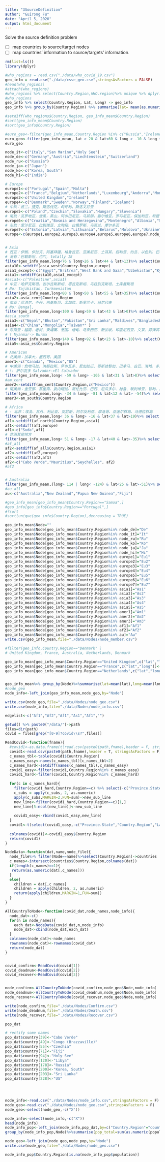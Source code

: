 ```yaml
---
title: "3SourceDefinition"
author: "Guirong Fu"
date: "April 5, 2020"
output: html_document
---
```


Solve the source definition problem

- [ ] map countries to source/target nodes
- [ ] map countries' information to source/targets' information.

```r
rm(list=ls())
library(dplyr)
```


```r
#who_regions = read.csv("./data/who_covid_19.csv")
geo_info = read.csv("./data/csse_geo.csv",stringsAsFactors = FALSE)
#head(who_regions)
#attach(who_regions)
#who_regions %>% select(Country.Region,WHO.region)%>% unique %>% dplyr::filter(WHO.region!="")->who_regions
#who_regions
geo_info %>% select(Country.Region, Lat, Long) -> geo_info
geo_info %>% group_by(Country.Region) %>% summarise(lat= mean(as.numeric(Lat)),long = mean(as.numeric(Long)))->geo_info_mean

#setdiff(who_regions$Country.Region, geo_info_mean$Country.Region)
#sort(geo_info_mean$Country.Region)
#sort(geo_info$Country.Region)

#euro_geo<-filter(geo_info_mean,Country.Region %in% c("Russia","Ireland","Spain","Poland"))
euro_geo<-filter(geo_info_mean, lat > 20 & lat<60 & long > -10 & long < 90)
euro_geo
```

```r
node_it<-c("Italy","San Marino","Holy See")
node_de<-c("Germany","Austria","Liechtenstein","Switzerland")
node_ru<-c("Russia")
node_ja<-c("Japan")
node_ko<-c("Korea, South")
node_hi<-c("India")
```


```r

# Europe 
europe1<-c("Portugal","Spain","Malta")
europe2<-c("France","Belgium","Netherlands","Luxembourg","Andorra","Monaco")
europe3<-c("United Kingdom","Ireland")
europe4<-c("Denmark","Sweden","Norway","Finland","Iceland")
# 中欧：波兰，捷克，斯洛伐克，匈牙利，斯洛文尼亚
europe5<-c("Poland","Czechia","Slovakia","Hungary","Slovenia")
# 南欧：克罗地亚，波黑，黑山，阿尔巴尼亚，马其顿，塞尔维亚，罗马尼亚，保加利亚，希腊
europe6<-c("Croatia","Bosnia and Herzegovina","Montenegro","Albania","Serbia","Romania","Bulgaria", "Greece","Kosovo","North Macedonia")
# 东欧：爱沙尼亚、拉脱维亚、立陶宛、白俄罗斯、乌克兰、摩尔多瓦
europe7<-c("Estonia","Latvia","Lithuania","Belarus","Moldova","Ukraine")
europe<-c(europe1,europe2,europe3,europe4,europe5,europe6,europe7,node_de,node_it)


# Asia
# 西亚：伊朗、伊拉克、阿塞拜疆、格鲁吉亚、亚美尼亚、土耳其、叙利亚、约旦、以色列、巴勒斯坦、沙特阿拉伯、巴林、卡塔尔、也门、阿曼、阿拉伯联合酋长国、科威特、黎巴嫩、塞浦路斯、阿富汗
# 没有：巴勒斯坦，也门, totally 18
filter(geo_info_mean,long<76 & long>26 & lat<44 & lat>13)%>% select(Country.Region)->asia_west
asia10<-setdiff(asia_west$Country.Region,europe)
asia1_except<-c("Egypt","Eritrea","West Bank and Gaza","Uzbekistan","Kyrgyzstan","Pakistan")
asia1<-setdiff(asia10,asia1_except)
#asia1<-c("Palestine",asia1)
# 中亚：哈萨克斯坦、吉尔吉斯斯坦、塔吉克斯坦、乌兹别克斯坦、土库曼斯坦
# No: Tajikistan, Turkmenistan
filter(geo_info_mean,long<80 & long>50 & lat<55 & lat>35)%>% select(Country.Region)->asia_cent
asia2<-asia_cent$Country.Region
# 南亚：尼泊尔、不丹、巴基斯坦、孟加拉、斯里兰卡、马尔代夫
# No: Bengal,
filter(geo_info_mean,long<100 & long>59 & lat<43 & lat>0)%>% select(Country.Region)->asia_south
#asia_south
asia3<-c("Nepal","Bhutan","Pakistan","Sri Lanka","Maldives","Bangladesh")
asia4<-c("China","Mongolia","Taiwan*" )
# 东南亚：越南、老挝、柬埔寨、泰国、缅甸、马来西亚、新加坡、印度尼西亚、文莱、菲律宾、东帝汶
# ! Myanmar-> Burma 
filter(geo_info_mean,long<140 & long>92 & lat<23 & lat>-10)%>% select(Country.Region)->asia_es
asia5<-asia_es$Country.Region

# American
# 北美洲：加拿大，墨西哥，美国
amer1<-c("Canada", "Mexico","US")
# 中美洲：危地马拉、洪都拉斯、萨尔瓦多、尼加拉瓜、哥斯达黎加、巴拿马、古巴、海地、多米尼克、牙买加、特立尼达和多巴哥、巴巴多斯、格林纳达、圣卢西亚、圣文森特和格林纳丁斯、巴哈马、圣基茨和尼维斯、伯利兹
# !: 萨尔瓦多 Salvador->El Salvador
filter(geo_info_mean,long< -59 & long> -105 & lat<31 & lat>8)%>% select(Country.Region)->am_cent
#am_cent
amer2<-setdiff(am_cent$Country.Region,c("Mexico"))
# 南美洲：圭亚那、苏里南、委内瑞拉、哥伦比亚、巴西、厄瓜多尔、秘鲁、玻利维亚、智利、阿根廷、巴拉圭、乌拉圭、安提瓜、巴布达
filter(geo_info_mean,long< -34 & long> -81 & lat<12 & lat> -54)%>% select(Country.Region)->am_south
amer3<-am_south$Country.Region

# Africa
# - 北非：埃及、苏丹、利比亚、突尼斯、阿尔及利亚、摩洛哥、亚速尔群岛、马德拉群岛
filter(geo_info_mean,long< 36 & long> -16 & lat<37 & lat>19)%>% select(Country.Region)->af_north
af1<-setdiff(af_north$Country.Region,asia1)
af1<-setdiff(af1,europe)
af1<-c("Suda",af1)
# 非洲其他地方
filter(geo_info_mean,long< 51 & long> -17 & lat<40 & lat>-35)%>% select(Country.Region)->af_all
#af_all
af2<-setdiff(af_all$Country.Region,asia1)
af2<-setdiff(af2,europe)
af2<-setdiff(af2,af1)
af2<-c("Cabo Verde","Mauritius","Seychelles", af2)
#af2


# Australia
filter(geo_info_mean,(long> 114 | long< -124) & lat<25 & lat>-51)%>% select(Country.Region)->au_all
#au_all
au<-c("Australia","New Zealand","Papua New Guinea","Fiji")

#geo_info_mean[geo_info_mean$Country.Region=="Samoa",]
#geo_info[geo_info$Country.Region=="Portugal",]
#?sort
#sort(unique(geo_info$Country.Region),decreasing = TRUE)
```


```r

geo_info_mean$Node=""
geo_info_mean$Node[geo_info_mean$Country.Region%in% node_de]="De"
geo_info_mean$Node[geo_info_mean$Country.Region%in% node_it]="It"
geo_info_mean$Node[geo_info_mean$Country.Region%in% node_ru]="Ru"
geo_info_mean$Node[geo_info_mean$Country.Region%in% node_ko]="Ko"
geo_info_mean$Node[geo_info_mean$Country.Region%in% node_ja]="Ja"
geo_info_mean$Node[geo_info_mean$Country.Region%in% node_hi]="Hi"
geo_info_mean$Node[geo_info_mean$Country.Region%in% europe1]="Eu1"
geo_info_mean$Node[geo_info_mean$Country.Region%in% europe2]="Eu2"
geo_info_mean$Node[geo_info_mean$Country.Region%in% europe3]="Eu3"
geo_info_mean$Node[geo_info_mean$Country.Region%in% europe4]="Eu4"
geo_info_mean$Node[geo_info_mean$Country.Region%in% europe5]="Eu5"
geo_info_mean$Node[geo_info_mean$Country.Region%in% europe6]="Eu6"
geo_info_mean$Node[geo_info_mean$Country.Region%in% europe7]="Eu7"
geo_info_mean$Node[geo_info_mean$Country.Region%in% asia1]="As1"
geo_info_mean$Node[geo_info_mean$Country.Region%in% asia2]="As2"
geo_info_mean$Node[geo_info_mean$Country.Region%in% asia3]="As3"
geo_info_mean$Node[geo_info_mean$Country.Region%in% asia4]="As4"
geo_info_mean$Node[geo_info_mean$Country.Region%in% asia5]="As5"
geo_info_mean$Node[geo_info_mean$Country.Region%in% amer1]="Am1"
geo_info_mean$Node[geo_info_mean$Country.Region%in% amer2]="Am2"
geo_info_mean$Node[geo_info_mean$Country.Region%in% amer3]="Am3"
geo_info_mean$Node[geo_info_mean$Country.Region%in% af1]="Af1"
geo_info_mean$Node[geo_info_mean$Country.Region%in% af2]="Af2"
geo_info_mean$Node[geo_info_mean$Country.Region%in% au]="Au"
write.csv(geo_info_mean,file="./data/Nodes/node_member.csv")
```

```r
#filter(geo_info,Country.Region=="Denmark" )
# United Kingdom, France, Australia, Netherlands, Denmark

geo_info_mean[geo_info_mean$Country.Region=="United Kingdom",c("lat","long")]<-c(55.3781,-3.4360)
geo_info_mean[geo_info_mean$Country.Region=="France",c("lat","long")]<-c(46.2276,2.2137)
geo_info_mean[geo_info_mean$Country.Region=="Netherlands",c("lat","long")]<-c(52.1326,5.2913)


geo_info_mean%>% group_by(Node)%>%summarise(lat=mean(lat),long=mean(long))->node_geo
#node_geo
node_info<-left_join(geo_info_mean,node_geo,by="Node")

write.csv(node_geo,file="./data/Nodes/node_geo.csv")
write.csv(node_info,file="./data/Nodes/node_info.csv")
```

```r

edgelist<-c("Af1","Af2","Af1","As1","Af1","")


```

```r

getwd() %>% paste0("/data/")->path
files=dir(path)
covid = files[grep("[0-9]?covid\\s?",files)]

ReadCovid<-function(fname){
  #covid1<-as.data.frame(t(read.csv(paste0(path,fname),header = F, stringsAsFactors = F)),stringsAsFactors = F)
  covid1<-read.csv(paste0(path,fname),header = T, stringsAsFactors = F)
  c_names_tbl<-table(covid1$Country.Region)
  c_names_easy<-names(c_names_tbl)[c_names_tbl<2]
  c_names_hard<-setdiff(names(c_names_tbl),c_names_easy)
  covid1_easy<-filter(covid1,Country.Region%in% c_names_easy)
  covid1_hard<-filter(covid1,Country.Region%in% c_names_hard)
  
  for(c in c_names_hard){
    filter(covid1_hard,Country.Region==c) %>% select(-c("Province.State","Country.Region","Lat","Long"))%>% as.matrix -> c_subs
    c_subs = apply(c_subs, 2, as.numeric)
    apply(c_subs,MARGIN=2,FUN=sum)->new_sub_line
    new_line<-filter(covid1_hard,Country.Region==c)[1,]
    new_line[5:ncol(new_line)]<-new_sub_line
    
    covid1_easy<-rbind(covid1_easy,new_line) 
  }
  covid1<-t(select(covid1_easy,-c("Province.State","Country.Region","Lat","Long")))
  
  colnames(covid1)<-covid1_easy$Country.Region
  return(covid1)
}

NodeData<-function(dat,name,node_file){
  node_file%>% filter(Node==name)%>%select(Country.Region)->countries
  c_names<-intersect(countries$Country.Region,colnames(dat))
  if(length(c_names)==1){
   return(as.numeric(dat[,c_names]))
  }
  else{
    children = dat[,c_names]
    children = apply(children, 2, as.numeric)
    return(apply(children,MARGIN=1,FUN=sum))
  }
}

AllCountryToNode<-function(covid_dat,node_names,node_info){
  node_dat<-c()
  for(n in node_names){
    each_dat<-NodeData(covid_dat,n,node_info)
    node_dat<-cbind(node_dat,each_dat)
  }
  colnames(node_dat)<-node_names
  rownames(node_dat)<-rownames(covid_dat)
  return(node_dat)
}


covid_confirm<-ReadCovid(covid[1])
covid_deadnum<-ReadCovid(covid[2])
covid_recover<-ReadCovid(covid[3])


node_confirm<-AllCountryToNode(covid_confirm,node_geo$Node,node_info)
node_deadnum<-AllCountryToNode(covid_deadnum,node_geo$Node,node_info)
node_recover<-AllCountryToNode(covid_recover,node_geo$Node,node_info)

write(node_confirm,file="./data/Nodes/Confirm.csv")
write(node_deadnum,file="./data/Nodes/Death.csv")
write(node_recover,file="./data/Nodes/Recover.csv")

```

```r
pop_dat

# rectify some names
pop_dat$country[39]<-"Cabo Verde"
pop_dat$country[49]<-"Congo (Brazzaville)"
pop_dat$country[55]<-"Czechia"
pop_dat$country[71]<-"Fiji"
pop_dat$country[94]<-"Holy See"
pop_dat$country[120]<-"Libya"
pop_dat$country[178]<-"Russia"
pop_dat$country[200]<-"Korea, South"
pop_dat$country[203]<-"Sri Lanka"
pop_dat$country[228]<-"US"




node_info<-read.csv("./data/Nodes/node_info.csv",stringsAsFactors = F)
node_geo<-read.csv("./data/Nodes/node_geo.csv",stringsAsFactors = F)
node_geo<-select(node_geo,-c("X"))

node_info<-select(node_info,-c("X"))
head(node_info)
node_info_pop<-left_join(node_info,pop_dat,by=c("Country.Region"="country"))
group_by(node_info_pop,Node)%>%summarise(pop_total=sum(as.numeric(population),na.rm = T))->node_pop

node_geo<-left_join(node_geo,node_pop,by="Node")
write.csv(node_geo,file="./data/Nodes/node_geo.csv")

node_info_pop$Country.Region[is.na(node_info_pop$population)]
```

